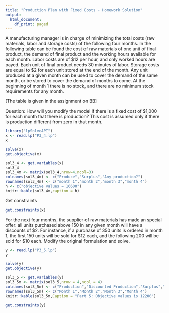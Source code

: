 ```yaml
---
title: "Production Plan with Fixed Costs - Homework Solution"
output:
  html_document:
    df_print: paged
---
```


A manufacturing manager is in charge of minimizing the total costs (raw materials, labor and storage costs) of the following four months. In the following table can be found the cost of raw materials of one unit of final product, the demand of final product and the working hours available for each month. Labor costs are of $12 per hour, and only worked hours are payed. Each unit of final product needs 30 minutes of labor. Storage costs are equal to $2 for each unit stored at the end of the month. Any unit produced at a given month can be used to cover the demand of the same month, or be stored to cover the demand of months to come. At the beginning of month 1 there is no stock, and there are no minimum stock requirements for any month.


[The table is given in the assignment on BB]
 
Question: How will you modify the model if there is a fixed cost of $1,000 for each month that there is production? This cost is assumed only if there is production different from zero in that month.


```r
library("lpSolveAPI")
x <- read.lp("P3_4.lp")
x
```
```r
solve(x)
get.objective(x)
```
```r
sol3_4 <- get.variables(x)
sol3_4
sol3_4m <- matrix(sol3_4,nrow=4,ncol=3)
colnames(sol3_4m) <- c("Produce","Surplus","Any production?")
rownames(sol3_4m) <- c("month 1","month 2","month 3","month 4")
h <- c("objective values = 16600")
knitr::kable(sol3_4m,caption = h)
```

Get constraints
```r
get.constraints(x)

```

For the next four months, the supplier of raw materials has made an special offer: all units purchased above 150 in any given month will have a discounts of $2. For instance, if a purchase of 350 units is ordered in month 1, the first 150 units will be sold for $12 each, and the following 200 will be sold for $10 each. Modify the original formulation and solve.
```r
y <- read.lp("P3_5.lp")
y
```
```r
solve(y)
get.objective(y)
```
```r
sol3_5 <- get.variables(y)
sol3_5m <- matrix(sol3_5,nrow = 4,ncol = 4)
colnames(sol3_5m) <- c("Production","Discounted Production","Surplus","Discounted?")
rownames(sol3_5m) <- c("Month 1","Month 2","Month 3","Month 4")
knitr::kable(sol3_5m,Caption = "Part 5: Objective values is 12200")
```

```r
get.constraints(y)
```



